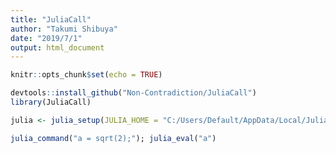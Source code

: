 ```yaml
---
title: "JuliaCall"
author: "Takumi Shibuya"
date: "2019/7/1"
output: html_document
---
```


```r
knitr::opts_chunk$set(echo = TRUE)
```


```r
devtools::install_github("Non-Contradiction/JuliaCall")
library(JuliaCall)
```

```r
julia <- julia_setup(JULIA_HOME = "C:/Users/Default/AppData/Local/Julia-1.1.1/bin/")
```
```r
julia_command("a = sqrt(2);"); julia_eval("a")
```


